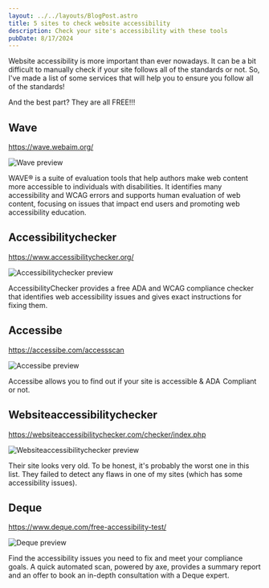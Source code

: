 ```yaml
---
layout: ../../layouts/BlogPost.astro
title: 5 sites to check website accessibility
description: Check your site's accessibility with these tools
pubDate: 8/17/2024
---
```


Website accessibility is more important than ever nowadays. It can be a bit difficult to manually check if your site follows all of the standards or not. So, I've made a list of some services that will help you to ensure you follow all of the standards!

And the best part? They are all FREE!!!

## Wave

https://wave.webaim.org/

![Wave preview](https://dev-to-uploads.s3.amazonaws.com/uploads/articles/9jrl3iyctt53x2lr7aeg.png)

WAVE® is a suite of evaluation tools that help authors make web content more accessible to individuals with disabilities. It identifies many accessibility and WCAG errors and supports human evaluation of web content, focusing on issues that impact end users and promoting web accessibility education.

## Accessibilitychecker

https://www.accessibilitychecker.org/

![Accessibilitychecker preview](https://dev-to-uploads.s3.amazonaws.com/uploads/articles/zl5qrex2nx7nthy7njtj.png)

AccessibilityChecker provides a free ADA and WCAG compliance checker that identifies web accessibility issues and gives exact instructions for fixing them.

## Accessibe

https://accessibe.com/accessscan

![Accessibe preview](https://dev-to-uploads.s3.amazonaws.com/uploads/articles/4wbglpzph1x2dv3p7j8c.png)

Accessibe allows you to find out if your site is accessible & ADA  Compliant or not.

## Websiteaccessibilitychecker

https://websiteaccessibilitychecker.com/checker/index.php

![Websiteaccessibilitychecker preview](https://dev-to-uploads.s3.amazonaws.com/uploads/articles/9lfldv8irssitzeikdlx.png)

Their site looks very old. To be honest, it's probably the worst one in this list. They failed to detect any flaws in one of my sites (which has some accessibility issues).

## Deque

https://www.deque.com/free-accessibility-test/

![Deque preview](https://dev-to-uploads.s3.amazonaws.com/uploads/articles/6jjg27q2aysp7geudlxc.png)

Find the accessibility issues you need to fix and meet your compliance goals. A quick automated scan, powered by axe, provides a summary report and an offer to book an in-depth consultation with a Deque expert.
